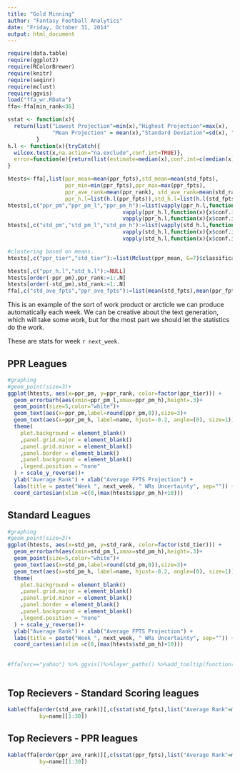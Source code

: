 ```yaml
---
title: "Gold Minning"
author: "Fantasy Football Analytics"
date: "Friday, October 31, 2014"
output: html_document
---
```


```r
require(data.table)
require(ggplot2)
require(RColorBrewer)
require(knitr)
require(seqinr)
require(mclust)
require(ggvis)
load("ffa_wr.RData")
ffa<-ffa[min_rank<36]

sstat <- function(x){
  return(list("Lowest Projection"=min(x),"Highest Projection"=max(x),
              "Mean Projection" = mean(x),"Standard Deviation"=sd(x), "Median Projection"=median(x)))
         }
h.l <- function(x){tryCatch({
  wilcox.test(x,na.action="na.exclude",conf.int=TRUE)},
  error=function(e){return(list(estimate=median(x),conf.int=c(median(x)-sd(x),median(x)+sd(x))))})
}

htests<-ffa[,list(ppr_mean=mean(ppr_fpts),std_mean=mean(std_fpts),
                  ppr_min=min(ppr_fpts),ppr_max=max(ppr_fpts),
                  ppr_ave_rank=mean(ppr_rank), std_ave_rank=mean(std_rank),
                  ppr_h.l=list(h.l(ppr_fpts)),std_h.l=list(h.l(std_fpts))),by=name]
htests[,c("ppr_pm","ppr_pm_l","ppr_pm_h"):=list(vapply(ppr_h.l,function(x){x$estimate},double(1)),
                                    vapply(ppr_h.l,function(x){x$conf.int[1]},double(1)),
                                    vapply(ppr_h.l,function(x){x$conf.int[2]},double(1)))]
htests[,c("std_pm","std_pm_l","std_pm_h"):=list(vapply(std_h.l,function(x){x$estimate},double(1)),
                                    vapply(std_h.l,function(x){x$conf.int[1]},double(1)),
                                    vapply(std_h.l,function(x){x$conf.int[2]},double(1)))]

#clustering based on means.
htests[,c("ppr_tier","std_tier"):=list(Mclust(ppr_mean, G=7)$classification,Mclust(std_mean,G=7)$classification)]

htests[,c("ppr_h.l","std_h.l"):=NULL]
htests[order(-ppr_pm),ppr_rank:=1:.N]
htests[order(-std_pm),std_rank:=1:.N]
ffa[,c("std_ave_fpts","ppr_ave_fpts"):=list(mean(std_fpts),mean(ppr_fpts)),by=name]
```

This is an example of the sort of work product or arcticle we can produce automatically each week.  We can be creative about the text generation, which will take some work, but for the most part we should let the statistics do the work.


These are stats for week `r next_week`.

## PPR Leagues

```r
#graphing
#geom_point(size=3)+
ggplot(htests, aes(x=ppr_pm, y=ppr_rank, color=factor(ppr_tier))) +
  geom_errorbarh(aes(xmin=ppr_pm_l,xmax=ppr_pm_h),height=.3)+
  geom_point(size=5,color="white")+
  geom_text(aes(x=ppr_pm,label=round(ppr_pm,0)),size=3)+
  geom_text(aes(x=ppr_pm_h, label=name, hjust=-0.2, angle=(0), size=1))+
  theme(
    plot.background = element_blank()
    ,panel.grid.major = element_blank()
    ,panel.grid.minor = element_blank()
    ,panel.border = element_blank()
    ,panel.background = element_blank()
    ,legend.position = "none"
  ) + scale_y_reverse()+
  ylab("Average Rank") + xlab("Average FPTS Projection") +
  labs(title = paste("Week ", next_week, " WRs Uncertainty", sep="")) +
  coord_cartesian(xlim =c(0,(max(htests$ppr_pm_h)+10))) 

```

## Standard Leagues

```r
#graphing
#geom_point(size=3)+
ggplot(htests, aes(x=std_pm, y=std_rank, color=factor(std_tier))) +
  geom_errorbarh(aes(xmin=std_pm_l,xmax=std_pm_h),height=.3)+
  geom_point(size=5,color="white")+
  geom_text(aes(x=std_pm,label=round(std_pm,0)),size=3)+
  geom_text(aes(x=std_pm_h, label=name, hjust=-0.2, angle=(0), size=1))+
  theme(
    plot.background = element_blank()
    ,panel.grid.major = element_blank()
    ,panel.grid.minor = element_blank()
    ,panel.border = element_blank()
    ,panel.background = element_blank()
    ,legend.position = "none"
  ) + scale_y_reverse()+
  ylab("Average Rank") + xlab("Average FPTS Projection") +
  labs(title = paste("Week ", next_week, " WRs Uncertainty", sep="")) +
  coord_cartesian(xlim =c(0,(max(htests$std_pm_h)+10))) 
```
##
```r
#ffa[src=="yahoo"] %>% ggvis()%>%layer_paths() %>%add_tooltip(function(df) df$name)  %>% layer_points(~std_ave_fpts, ~std_fpts)))
   
```

## Top Recievers - Standard Scoring leagues
```r
kable(ffa[order(std_ave_rank)][,c(sstat(std_fpts),list("Average Rank"=mean(ppr_rank))),
          by=name][1:30])
```

## Top Recievers - PPR leagues
```r
kable(ffa[order(ppr_ave_rank)][,c(sstat(ppr_fpts),list("Average Rank"=mean(ppr_rank))),
          by=name][1:30])
```


